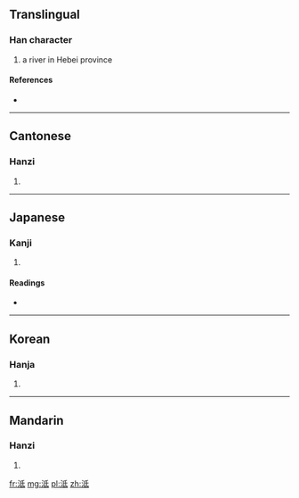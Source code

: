 ==Translingual==

===Han character===
{{Han char|rn=85|rad=水|as=05|sn=8|four=3214<sub>0</sub>|canj=水竹心一 (EHPM), 水竹女戈 (EHVI)}}

# a river in Hebei province

====References====
* {{Han ref|kx=0616.220|dkj=17299|dj=1012.010|hdz=31590.010|uh=6CDC|ud=27868|bh=AA7C|bd=43644}}

----

==Cantonese==

===Hanzi===
{{yue-hanzi|jyut=|y=chi4}}

# {{defn|Cantonese|sort=水05}}

----

==Japanese==

===Kanji===
{{ja-kanji|grade=|rs=水05}}

# {{defn|Japanese|sort=水05}}

====Readings====
* {{ja-readings|on=[[てい]] (tei), [[たい]] (tai), [[し]] (shi)|kun=}}

----

==Korean==

===Hanja===
{{ko-hanja|hangeul=지|eumhun=|rv=ji|mr=chi|y=ci}}

# {{defn|Korean|sort=水05}}

----

==Mandarin==

===Hanzi===
{{cmn-hanzi|pin=[[chí]] ([[chi2]]), [[dì]] ([[di4]]), [[zhī]] ([[zhi1]]), [[zhì]] ([[zhi4]])|wg=ch'ih<sup>2</sup>, ti<sup>4</sup>, chih<sup>1</sup>, chih<sup>4</sup>}}

# {{defn|Mandarin|sort=水05}}

[[fr:泜]]
[[mg:泜]]
[[pl:泜]]
[[zh:泜]]